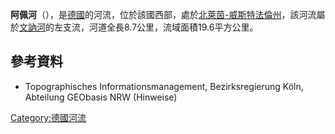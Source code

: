 {{Onesource|time=2020-07-09T02:46:36+00:00}}
{{Coord|51|20|8|N|8|9|51|E|display=title}}

'''阿佩河'''（{{lang-de|Arpe}}），是[[德國|德國]]的河流，位於該國西部，處於[[北萊茵-威斯特法倫州|北萊茵-威斯特法倫州]]，該河流屬於[[文訥河|文訥河]]的左支流，河道全長8.7公里，流域面積19.6平方公里。

==參考資料==
* Topographisches Informationsmanagement, Bezirksregierung Köln, Abteilung GEObasis NRW (Hinweise)

{{Germany-geo-stub}}
[[Category:德國河流|Category:德國河流]]